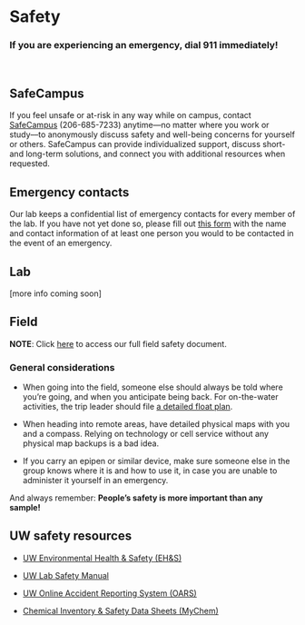 # Safety

###  **If you are experiencing an emergency, dial 911 immediately!** {-}

<br>

## SafeCampus

If you feel unsafe or at-risk in any way while on campus, contact [SafeCampus](https://www.washington.edu/safecampus/) (206-685-7233) anytime&ndash;&ndash;no matter where you work or study&ndash;&ndash;to anonymously discuss safety and well-being concerns for yourself or others. SafeCampus can provide individualized support, discuss short- and long-term solutions, and connect you with additional resources when requested. 

## Emergency contacts

Our lab keeps a confidential list of emergency contacts for every member of the lab. If you have not yet done so, please fill out [this form](https://forms.gle/i3Qpvajjh7aK4Gp98) with the name and contact information of at least one person you would to be contacted in the event of an emergency.

## Lab

[more info coming soon]

## Field

**NOTE**: Click [here](resources/Scheuerell_fieldwork_safety_plan_2022.pdf) to access our full field safety document.

### General considerations

-	When going into the field, someone else should always be told where you’re going, and when you anticipate being back. For on-the-water activities, the trip leader should file [a detailed float plan](resources/float_plan.pdf).

-	When heading into remote areas, have detailed physical maps with you and a compass. Relying on technology or cell service without any physical map backups is a bad idea.

-	If you carry an epipen or similar device, make sure someone else in the group knows where it is and how to use it, in case you are unable to administer it yourself in an emergency.

And always remember: **People’s safety is more important than any sample!**


## UW safety resources

* [UW Environmental Health & Safety (EH&S)](https://www.ehs.washington.edu/)

* [UW Lab Safety Manual](https://www.ehs.washington.edu/resource/laboratory-safety-manual-510)

* [UW Online Accident Reporting System (OARS)](https://www.ehs.washington.edu/ohsoars)

* [Chemical Inventory & Safety Data Sheets (MyChem)](https://cspc.admin.uw.edu/mychem/uwnetid/home/greeting.aspx)


